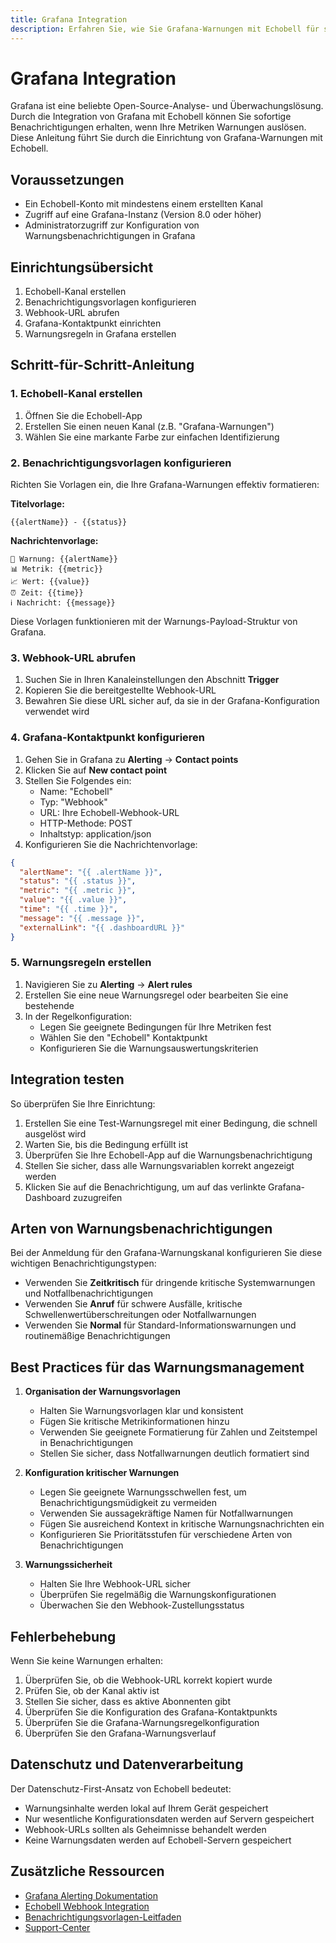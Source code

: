 ```yaml
---
title: Grafana Integration
description: Erfahren Sie, wie Sie Grafana-Warnungen mit Echobell für sofortige Benachrichtigungen integrieren
---
```


# Grafana Integration

Grafana ist eine beliebte Open-Source-Analyse- und Überwachungslösung. Durch die Integration von Grafana mit Echobell können Sie sofortige Benachrichtigungen erhalten, wenn Ihre Metriken Warnungen auslösen. Diese Anleitung führt Sie durch die Einrichtung von Grafana-Warnungen mit Echobell.

## Voraussetzungen

- Ein Echobell-Konto mit mindestens einem erstellten Kanal
- Zugriff auf eine Grafana-Instanz (Version 8.0 oder höher)
- Administratorzugriff zur Konfiguration von Warnungsbenachrichtigungen in Grafana

## Einrichtungsübersicht

1. Echobell-Kanal erstellen
2. Benachrichtigungsvorlagen konfigurieren
3. Webhook-URL abrufen
4. Grafana-Kontaktpunkt einrichten
5. Warnungsregeln in Grafana erstellen

## Schritt-für-Schritt-Anleitung

### 1. Echobell-Kanal erstellen

1. Öffnen Sie die Echobell-App
2. Erstellen Sie einen neuen Kanal (z.B. "Grafana-Warnungen")
3. Wählen Sie eine markante Farbe zur einfachen Identifizierung

### 2. Benachrichtigungsvorlagen konfigurieren

Richten Sie Vorlagen ein, die Ihre Grafana-Warnungen effektiv formatieren:

**Titelvorlage:**

```
{{alertName}} - {{status}}
```

**Nachrichtenvorlage:**

```
🔔 Warnung: {{alertName}}
📊 Metrik: {{metric}}
📈 Wert: {{value}}
⏰ Zeit: {{time}}
ℹ️ Nachricht: {{message}}
```

Diese Vorlagen funktionieren mit der Warnungs-Payload-Struktur von Grafana.

### 3. Webhook-URL abrufen

1. Suchen Sie in Ihren Kanaleinstellungen den Abschnitt **Trigger**
2. Kopieren Sie die bereitgestellte Webhook-URL
3. Bewahren Sie diese URL sicher auf, da sie in der Grafana-Konfiguration verwendet wird

### 4. Grafana-Kontaktpunkt konfigurieren

1. Gehen Sie in Grafana zu **Alerting** → **Contact points**
2. Klicken Sie auf **New contact point**
3. Stellen Sie Folgendes ein:
   - Name: "Echobell"
   - Typ: "Webhook"
   - URL: Ihre Echobell-Webhook-URL
   - HTTP-Methode: POST
   - Inhaltstyp: application/json
4. Konfigurieren Sie die Nachrichtenvorlage:

```json
{
  "alertName": "{{ .alertName }}",
  "status": "{{ .status }}",
  "metric": "{{ .metric }}",
  "value": "{{ .value }}",
  "time": "{{ .time }}",
  "message": "{{ .message }}",
  "externalLink": "{{ .dashboardURL }}"
}
```

### 5. Warnungsregeln erstellen

1. Navigieren Sie zu **Alerting** → **Alert rules**
2. Erstellen Sie eine neue Warnungsregel oder bearbeiten Sie eine bestehende
3. In der Regelkonfiguration:
   - Legen Sie geeignete Bedingungen für Ihre Metriken fest
   - Wählen Sie den "Echobell" Kontaktpunkt
   - Konfigurieren Sie die Warnungsauswertungskriterien

## Integration testen

So überprüfen Sie Ihre Einrichtung:

1. Erstellen Sie eine Test-Warnungsregel mit einer Bedingung, die schnell ausgelöst wird
2. Warten Sie, bis die Bedingung erfüllt ist
3. Überprüfen Sie Ihre Echobell-App auf die Warnungsbenachrichtigung
4. Stellen Sie sicher, dass alle Warnungsvariablen korrekt angezeigt werden
5. Klicken Sie auf die Benachrichtigung, um auf das verlinkte Grafana-Dashboard zuzugreifen

## Arten von Warnungsbenachrichtigungen

Bei der Anmeldung für den Grafana-Warnungskanal konfigurieren Sie diese wichtigen Benachrichtigungstypen:

- Verwenden Sie **Zeitkritisch** für dringende kritische Systemwarnungen und Notfallbenachrichtigungen
- Verwenden Sie **Anruf** für schwere Ausfälle, kritische Schwellenwertüberschreitungen oder Notfallwarnungen
- Verwenden Sie **Normal** für Standard-Informationswarnungen und routinemäßige Benachrichtigungen

## Best Practices für das Warnungsmanagement

1. **Organisation der Warnungsvorlagen**

   - Halten Sie Warnungsvorlagen klar und konsistent
   - Fügen Sie kritische Metrikinformationen hinzu
   - Verwenden Sie geeignete Formatierung für Zahlen und Zeitstempel in Benachrichtigungen
   - Stellen Sie sicher, dass Notfallwarnungen deutlich formatiert sind

2. **Konfiguration kritischer Warnungen**

   - Legen Sie geeignete Warnungsschwellen fest, um Benachrichtigungsmüdigkeit zu vermeiden
   - Verwenden Sie aussagekräftige Namen für Notfallwarnungen
   - Fügen Sie ausreichend Kontext in kritische Warnungsnachrichten ein
   - Konfigurieren Sie Prioritätsstufen für verschiedene Arten von Benachrichtigungen

3. **Warnungssicherheit**

   - Halten Sie Ihre Webhook-URL sicher
   - Überprüfen Sie regelmäßig die Warnungskonfigurationen
   - Überwachen Sie den Webhook-Zustellungsstatus

## Fehlerbehebung

Wenn Sie keine Warnungen erhalten:

1. Überprüfen Sie, ob die Webhook-URL korrekt kopiert wurde
2. Prüfen Sie, ob der Kanal aktiv ist
3. Stellen Sie sicher, dass es aktive Abonnenten gibt
4. Überprüfen Sie die Konfiguration des Grafana-Kontaktpunkts
5. Überprüfen Sie die Grafana-Warnungsregelkonfiguration
6. Überprüfen Sie den Grafana-Warnungsverlauf

## Datenschutz und Datenverarbeitung

Der Datenschutz-First-Ansatz von Echobell bedeutet:

- Warnungsinhalte werden lokal auf Ihrem Gerät gespeichert
- Nur wesentliche Konfigurationsdaten werden auf Servern gespeichert
- Webhook-URLs sollten als Geheimnisse behandelt werden
- Keine Warnungsdaten werden auf Echobell-Servern gespeichert

## Zusätzliche Ressourcen

- [Grafana Alerting Dokumentation](https://grafana.com/docs/grafana/latest/alerting/)
- [Echobell Webhook Integration](/de/docs/webhook)
- [Benachrichtigungsvorlagen-Leitfaden](/de/docs/notification)
- [Support-Center](/de/docs/support)
